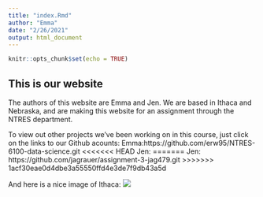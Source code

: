 ```yaml
---
title: "index.Rmd"
author: "Emma"
date: "2/26/2021"
output: html_document
---
```


```r
knitr::opts_chunk$set(echo = TRUE)
```




## This is our website
The authors of this website are Emma and Jen. We are based in Ithaca and Nebraska, and are making this website for an assignment through the NTRES department. 

To view out other projects we've been working on in this course, just click on the links to our Github acounts:
  Emma:https://github.com/erw95/NTRES-6100-data-science.git
<<<<<<< HEAD
  Jen: 
=======
  Jen: https://github.com/jagrauer/assignment-3-jag479.git
>>>>>>> 1acf30eae0d4dbe3a55550ffd4e3de7f9db43a5d
  
And here is a nice image of Ithaca: 
![](https://cf.ltkcdn.net/travel/images/orig/220365-2121x1414-sackettfootbridge.jpg)